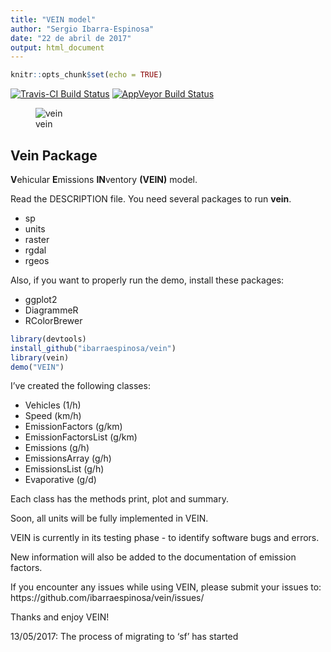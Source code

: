 ```yaml
---
title: "VEIN model"
author: "Sergio Ibarra-Espinosa"
date: "22 de abril de 2017"
output: html_document
---
```


```r
knitr::opts_chunk$set(echo = TRUE)
```

[![Travis-CI Build Status](https://travis-ci.org/ibarraespinosa/vein.svg?branch=master)](https://travis-ci.org/ibarraespinosa/vein)
[![AppVeyor Build Status](https://ci.appveyor.com/api/projects/status/github/ibarraespinosa/vein?branch=master&svg=true)](https://ci.appveyor.com/project/ibarraespinosa/vein)

![vein](p2.png)


## Vein Package

**V**ehicular **E**missions **IN**ventory **(VEIN)** model.  



Read the DESCRIPTION file. You need several packages to run **vein**.

- sp
- units
- raster
- rgdal
- rgeos

Also, if you want to properly run the demo, install these packages:

- ggplot2
- DiagrammeR
- RColorBrewer


```r
library(devtools)
install_github("ibarraespinosa/vein")
library(vein)
demo("VEIN")
```

I've created the following classes:

- Vehicles (1/h) 
- Speed  (km/h)
- EmissionFactors (g/km)
- EmissionFactorsList (g/km)
- Emissions  (g/h)
- EmissionsArray  (g/h)
- EmissionsList  (g/h)
- Evaporative  (g/d)

Each class has the methods print, plot and summary.

Soon, all units will be fully implemented in VEIN.

VEIN is currently in its testing phase - to identify software bugs and errors. 

New information will also be added to the documentation of emission factors.

If you encounter any issues while using VEIN, please submit your issues to: https://github.com/ibarraespinosa/vein/issues/

Thanks and enjoy VEIN!

13/05/2017: The process of migrating to 'sf' has started
